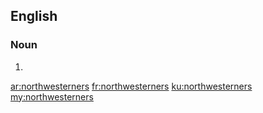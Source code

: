 ==English==

===Noun===
{{head|en|plural}}

# {{plural of|northwesterner|lang=en}}

[[ar:northwesterners]]
[[fr:northwesterners]]
[[ku:northwesterners]]
[[my:northwesterners]]